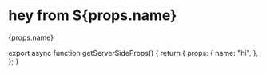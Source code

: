 # hey from ${props.name}

<div>{props.name}</div>

export async function getServerSideProps() {
  return {
    props: {
      name: "hi",
    },
  };
}

